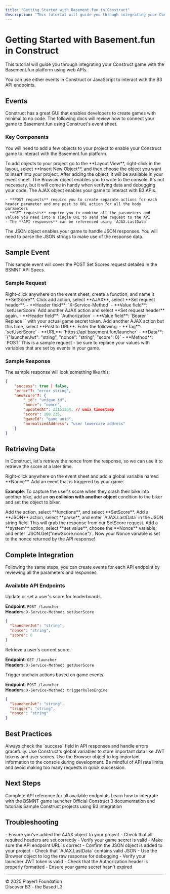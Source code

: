 ```yaml
---
title: "Getting Started with Basement.fun in Construct"
description: "This tutorial will guide you through integrating your Construct game with the Basement.fun platform using web APIs"
---
```


# Getting Started with Basement.fun in Construct

This tutorial will guide you through integrating your Construct game with the Basement.fun platform using web APIs.

You can use either events in Construct or JavaScript to interact with the B3 API endpoints.

## Events

Construct has a great GUI that enables developers to create games with minimal to no code. The following docs will review how to connect your game to Basement.fun using Construct's event sheet.

### Key Components

You will need to add a few objects to your project to enable your Construct game to interact with the Basement.fun platform.

<Note>
To add objects to your project go to the **Layout View**, right-click in the layout, select **Insert New Object**, and then choose the object you want to insert into your project. After adding the object, it will be available in your event sheet.
</Note>

<CardGroup cols={1}>
  <Card title="Browser Object" icon="globe">
    The Browser object enables you to write to the console. It's not necessary, but it will come in handy when verifying data and debugging your code.
  </Card>
  
  <Card title="AJAX Object" icon="arrow-right-left">
    The AJAX object enables your game to interact with B3 APIs.
    
    - **POST requests** require you to create separate actions for each header parameter and one post to URL action for all the body parameters
    - **GET requests** require you to combine all the parameters and values you need into a single URL to send the request to the API
    - The **API responses** can be referenced using `AJAX.LastData`
  </Card>
  
  <Card title="JSON Object" icon="braces">
    The JSON object enables your game to handle JSON responses. You will need to parse the JSON strings to make use of the response data.
  </Card>
</CardGroup>

## Sample Event

This sample event will cover the POST Set Scores request detailed in the BSMNT API Specs.

### Sample Request

<Steps>
<Step title="Create Function">
  Right-click anywhere on the event sheet, create a function, and name it **SetScore**.
</Step>

<Step title="Set Service Method Header">
  Click add action, select **AJAX**, select **Set request header**.
  - **Header field**: `X-Service-Method`
  - **Value field**: `setUserScore`
</Step>

<Step title="Set Authorization Header">
  Add another AJAX action and select **Set request header** again.
  - **Header field**: `Authorization`
  - **Value field**: `Bearer <game secret>`
  
  <Warning>
  Replace `<game secret>` with your actual game secret token.
  </Warning>
</Step>

<Step title="Configure POST Request">
  Add another AJAX action but this time, select **Post to URL**. Enter the following:
  - **Tag**: `setUserScore`
  - **URL**: `https://api.basement.fun/launcher`
  - **Data**: `{"launcherJwt": "string", "nonce": "string", "score": 0}`
  - **Method**: `POST`
  
  <Tip>
  This is a sample request - be sure to replace your values with variables that are set by events in your game.
  </Tip>
</Step>
</Steps>

### Sample Response

The sample response will look something like this:

```json API Response
{
    "success": true | false,
    "error"?: "error string",
    "newScore"?: {
        "_id": "unique id",
        "nonce": "nonce",
        "updatedAt": 23151264, // unix timestamp
        "score": 100.235,
        "gameId": "game uuid",
        "normalizedAddress": "user lowercase address"
    }
}
```

## Retrieving Data

In Construct, let's retrieve the nonce from the response, so we can use it to retrieve the score at a later time.

<Steps>
<Step title="Create Global Variable">
  Right-click anywhere on the event sheet and add a global variable named **Nonce**.
</Step>

<Step title="Add Trigger Event">
  Add an event that is triggered by your game. 
  
  **Example**: To capture the user's score when they crash their bike into another bike, add an **on collision with another object** condition to the biker and set the object to biker.
</Step>

<Step title="Call SetScore Function">
  Add the action, select **functions**, and select **SetScore**.
</Step>

<Step title="Parse JSON Response">
  Add a **JSON** action, select **parse**, and enter `AJAX.LastData` in the JSON string field. 
  
  <Note>
  This will grab the response from our SetScore request.
  </Note>
</Step>

<Step title="Extract Nonce Value">
  Add a **system** action, select **set value**, choose the **Nonce** variable, and enter `JSON.Get("newScore.nonce")`.
  
  <Check>
  Now your Nonce variable is set to the nonce returned by the API response!
  </Check>
</Step>
</Steps>

## Complete Integration

Following the same steps, you can create events for each API endpoint by reviewing all the parameters and responses.

### Available API Endpoints

<AccordionGroup>
<Accordion title="Set User Score">
  Update or set a user's score for leaderboards.
  
  **Endpoint**: `POST /launcher`  
  **Headers**: `X-Service-Method: setUserScore`
  
  ```json
  {
    "launcherJwt": "string",
    "nonce": "string", 
    "score": 0
  }
  ```
</Accordion>

<Accordion title="Get User Score">
  Retrieve a user's current score.
  
  **Endpoint**: `GET /launcher`  
  **Headers**: `X-Service-Method: getUserScore`
</Accordion>

<Accordion title="Trigger Rules Engine">
  Trigger onchain actions based on game events.
  
  **Endpoint**: `POST /launcher`  
  **Headers**: `X-Service-Method: triggerRulesEngine`
  
  ```json
  {
    "launcherJwt": "string",
    "trigger": "string",
    "nonce": "string"
  }
  ```
</Accordion>
</AccordionGroup>

## Best Practices

<CardGroup cols={2}>
  <Card title="Error Handling" icon="shield-alert">
    Always check the `success` field in API responses and handle errors gracefully.
  </Card>
  
  <Card title="Variable Management" icon="variable">
    Use Construct's global variables to store important data like JWT tokens and user scores.
  </Card>
  
  <Card title="Debug Console" icon="bug">
    Use the Browser object to log important information to the console during development.
  </Card>
  
  <Card title="API Rate Limits" icon="clock">
    Be mindful of API rate limits and avoid making too many requests in quick succession.
  </Card>
</CardGroup>

## Next Steps

<CardGroup cols={2}>
  <Card title="BSMNT API Documentation" icon="book" href="https://docs.basement.fun/api">
    Complete API reference for all available endpoints
  </Card>
  
  <Card title="Game Launcher Guide" icon="rocket" href="/game-launcher">
    Learn how to integrate with the BSMNT game launcher
  </Card>
  
  <Card title="Construct Documentation" icon="external-link" href="https://construct.net/make-games/manuals">
    Official Construct 3 documentation and tutorials
  </Card>
  
  <Card title="Example Projects" icon="folder" href="https://github.com/b3-fun/construct-examples">
    Sample Construct projects using B3 integration
  </Card>
</CardGroup>

## Troubleshooting

<AccordionGroup>
<Accordion title="AJAX requests not working">
  - Ensure you've added the AJAX object to your project
  - Check that all required headers are set correctly
  - Verify your game secret is valid
  - Make sure the API endpoint URL is correct
</Accordion>

<Accordion title="JSON parsing errors">
  - Confirm the JSON object is added to your project
  - Check that `AJAX.LastData` contains valid JSON
  - Use the Browser object to log the raw response for debugging
</Accordion>

<Accordion title="Authentication issues">
  - Verify your launcher JWT token is valid
  - Check that the Authorization header is properly formatted
  - Ensure your game secret hasn't expired
</Accordion>
</AccordionGroup>

---

<div style={{ textAlign: "center", margin: "2rem 0", fontSize: "0.9rem", opacity: 0.7 }}>
  © 2025 Player1 Foundation<br/>
  Discover B3 - the Based L3
</div>
